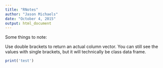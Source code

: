 ```yaml
---
title: "RNotes"
author: "Jason Michaels"
date: "October 4, 2015"
output: html_document
---
```


Some things to note:

Use double brackets to return an actual column vector. You can still see the values with single brackets, but it will technically be class data frame.  

```r
print('test')
```

